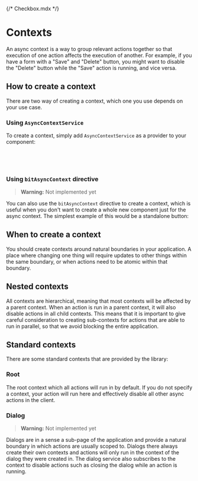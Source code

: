 {/* Checkbox.mdx */}



<Meta of={AsyncContextStories} />

# Contexts

An async context is a way to group relevant actions together so that execution of one action affects
the execution of another. For example, if you have a form with a "Save" and "Delete" button, you
might want to disable the "Delete" button while the "Save" action is running, and vice versa.

<Canvas of={AsyncContextStories.Simple} />

## How to create a context

There are two way of creating a context, which one you use depends on your use case.

### Using `AsyncContextService`

To create a context, simply add `AsyncContextService` as a provider to your component:

```typescript
@Component({
  providers: [AsyncContextService],
})
```

### Using `bitAsyncContext` directive

> **Warning:** Not implemented yet

You can also use the `bitAsyncContext` directive to create a context, which is useful when you don't
want to create a whole new component just for the async context. The simplest example of this would
be a standalone button:

<Canvas of={AsyncContextStories.StandaloneButton} />

## When to create a context

You should create contexts around natural boundaries in your application. A place where changing one
thing will require updates to other things within the same boundary, or when actions need to be
atomic within that boundary.

## Nested contexts

All contexts are hierarchical, meaning that most contexts will be affected by a parent context. When
an action is run in a parent context, it will also disable actions in all child contexts. This means
that it is important to give careful consideration to creating sub-contexts for actions that are
able to run in parallel, so that we avoid blocking the entire application.

<Canvas of={AsyncContextStories.NestedParentWithSiblings} />

## Standard contexts

There are some standard contexts that are provided by the library:

### Root

The root context which all actions will run in by default. If you do not specify a context, your
action will run here and effectively disable all other async actions in the client.

### Dialog

> **Warning:** Not implemented yet

Dialogs are in a sense a sub-page of the application and provide a natural boundary in which actions
are usually scoped to. Dialogs there always create their own contexts and actions will only run in
the context of the dialog they were created in. The dialog service also subscribes to the context to
disable actions such as closing the dialog while an action is running.
